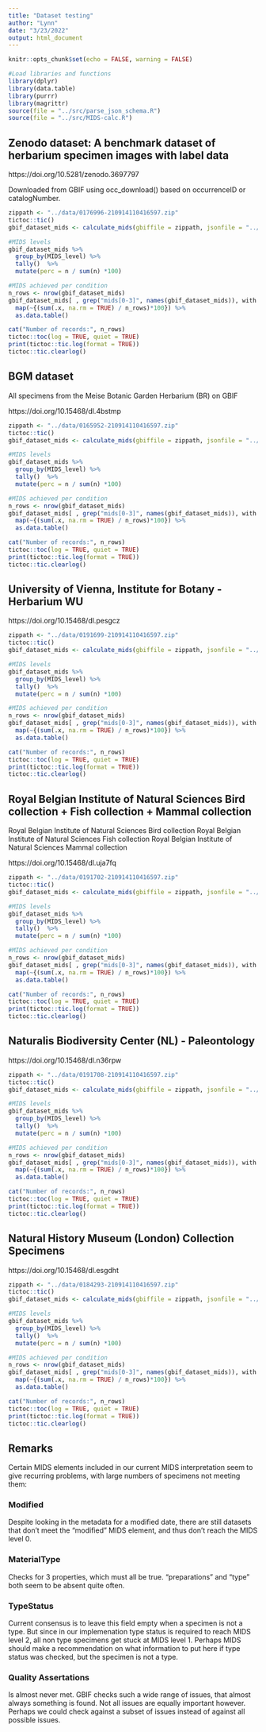 ```yaml
---
title: "Dataset testing"
author: "Lynn"
date: "3/23/2022"
output: html_document
---
```


```r
knitr::opts_chunk$set(echo = FALSE, warning = FALSE)
```
```r
#Load libraries and functions
library(dplyr)
library(data.table)
library(purrr)
library(magrittr)
source(file = "../src/parse_json_schema.R")
source(file = "../src/MIDS-calc.R")
```

## Zenodo dataset: A benchmark dataset of herbarium specimen images with label data

https://doi.org/10.5281/zenodo.3697797

Downloaded from GBIF using occ_download() based on occurrenceID or catalogNumber.

```r
zippath <- "../data/0176996-210914110416597.zip"
tictoc::tic()
gbif_dataset_mids <- calculate_mids(gbiffile = zippath, jsonfile = "../data/schemas/secondschema_conditions_same_level.json")

#MIDS levels
gbif_dataset_mids %>%
  group_by(MIDS_level) %>%
  tally()  %>%
  mutate(perc = n / sum(n) *100)

#MIDS achieved per condition
n_rows <- nrow(gbif_dataset_mids)
gbif_dataset_mids[ , grep("mids[0-3]", names(gbif_dataset_mids)), with = FALSE] %>% 
  map(~{(sum(.x, na.rm = TRUE) / n_rows)*100}) %>%
  as.data.table()

cat("Number of records:", n_rows)
tictoc::toc(log = TRUE, quiet = TRUE)
print(tictoc::tic.log(format = TRUE))
tictoc::tic.clearlog()
```

## BGM dataset
All specimens from the Meise Botanic Garden Herbarium (BR) on GBIF

https://doi.org/10.15468/dl.4bstmp

```r
zippath <- "../data/0165952-210914110416597.zip"
tictoc::tic()
gbif_dataset_mids <- calculate_mids(gbiffile = zippath, jsonfile = "../data/schemas/secondschema_conditions_same_level.json")

#MIDS levels
gbif_dataset_mids %>%
  group_by(MIDS_level) %>%
  tally()  %>%
  mutate(perc = n / sum(n) *100)

#MIDS achieved per condition
n_rows <- nrow(gbif_dataset_mids)
gbif_dataset_mids[ , grep("mids[0-3]", names(gbif_dataset_mids)), with = FALSE] %>% 
  map(~{(sum(.x, na.rm = TRUE) / n_rows)*100}) %>%
  as.data.table()

cat("Number of records:", n_rows)
tictoc::toc(log = TRUE, quiet = TRUE)
print(tictoc::tic.log(format = TRUE))
tictoc::tic.clearlog()
```

## University of Vienna, Institute for Botany - Herbarium WU

https://doi.org/10.15468/dl.pesgcz

```r
zippath <- "../data/0191699-210914110416597.zip"
tictoc::tic()
gbif_dataset_mids <- calculate_mids(gbiffile = zippath, jsonfile = "../data/schemas/secondschema_conditions_same_level.json")

#MIDS levels
gbif_dataset_mids %>%
  group_by(MIDS_level) %>%
  tally()  %>%
  mutate(perc = n / sum(n) *100)

#MIDS achieved per condition
n_rows <- nrow(gbif_dataset_mids)
gbif_dataset_mids[ , grep("mids[0-3]", names(gbif_dataset_mids)), with = FALSE] %>% 
  map(~{(sum(.x, na.rm = TRUE) / n_rows)*100}) %>%
  as.data.table()

cat("Number of records:", n_rows)
tictoc::toc(log = TRUE, quiet = TRUE)
print(tictoc::tic.log(format = TRUE))
tictoc::tic.clearlog()
```
## Royal Belgian Institute of Natural Sciences Bird collection + Fish collection + Mammal collection
Royal Belgian Institute of Natural Sciences Bird collection Royal Belgian Institute of Natural Sciences Fish collection Royal Belgian Institute of Natural Sciences Mammal collection

https://doi.org/10.15468/dl.uja7fq

```r
zippath <- "../data/0191702-210914110416597.zip"
tictoc::tic()
gbif_dataset_mids <- calculate_mids(gbiffile = zippath, jsonfile = "../data/schemas/secondschema_conditions_same_level.json")

#MIDS levels
gbif_dataset_mids %>%
  group_by(MIDS_level) %>%
  tally()  %>%
  mutate(perc = n / sum(n) *100)

#MIDS achieved per condition
n_rows <- nrow(gbif_dataset_mids)
gbif_dataset_mids[ , grep("mids[0-3]", names(gbif_dataset_mids)), with = FALSE] %>% 
  map(~{(sum(.x, na.rm = TRUE) / n_rows)*100}) %>%
  as.data.table()

cat("Number of records:", n_rows)
tictoc::toc(log = TRUE, quiet = TRUE)
print(tictoc::tic.log(format = TRUE))
tictoc::tic.clearlog()
```
## Naturalis Biodiversity Center (NL) - Paleontology

https://doi.org/10.15468/dl.n36rpw

```r
zippath <- "../data/0191708-210914110416597.zip"
tictoc::tic()
gbif_dataset_mids <- calculate_mids(gbiffile = zippath, jsonfile = "../data/schemas/secondschema_conditions_same_level.json")

#MIDS levels
gbif_dataset_mids %>%
  group_by(MIDS_level) %>%
  tally()  %>%
  mutate(perc = n / sum(n) *100)

#MIDS achieved per condition
n_rows <- nrow(gbif_dataset_mids)
gbif_dataset_mids[ , grep("mids[0-3]", names(gbif_dataset_mids)), with = FALSE] %>% 
  map(~{(sum(.x, na.rm = TRUE) / n_rows)*100}) %>%
  as.data.table()

cat("Number of records:", n_rows)
tictoc::toc(log = TRUE, quiet = TRUE)
print(tictoc::tic.log(format = TRUE))
tictoc::tic.clearlog()
```

##  Natural History Museum (London) Collection Specimens

https://doi.org/10.15468/dl.esgdht

```r
zippath <- "../data/0184293-210914110416597.zip"
tictoc::tic()
gbif_dataset_mids <- calculate_mids(gbiffile = zippath, jsonfile = "../data/schemas/secondschema_conditions_same_level.json")

#MIDS levels
gbif_dataset_mids %>%
  group_by(MIDS_level) %>%
  tally()  %>%
  mutate(perc = n / sum(n) *100)

#MIDS achieved per condition
n_rows <- nrow(gbif_dataset_mids)
gbif_dataset_mids[ , grep("mids[0-3]", names(gbif_dataset_mids)), with = FALSE] %>%
  map(~{(sum(.x, na.rm = TRUE) / n_rows)*100}) %>%
  as.data.table()

cat("Number of records:", n_rows)
tictoc::toc(log = TRUE, quiet = TRUE)
print(tictoc::tic.log(format = TRUE))
tictoc::tic.clearlog()
```

## Remarks
Certain MIDS elements included in our current MIDS interpretation seem to give recurring problems, with large numbers of specimens not meeting them:

### Modified
Despite looking in the metadata for a modified date, there are still datasets that don't meet the "modified" MIDS     element, and thus don't reach the MIDS level 0.

### MaterialType
Checks for 3 properties, which must all be true. "preparations" and "type" both seem to be absent quite often.

### TypeStatus
Current consensus is to leave this field empty when a specimen is not a type. But since in our implemenation type status is required to reach MIDS level 2, all non type specimens get stuck at MIDS level 1. Perhaps MIDS should make a recommendation on what information to put here if type status was checked, but the specimen is not a type.  

### Quality Assertations
Is almost never met. GBIF checks such a wide range of issues, that almost always something is found. Not all issues are equally important however. Perhaps we could check against a subset of issues instead of against all possible issues.
